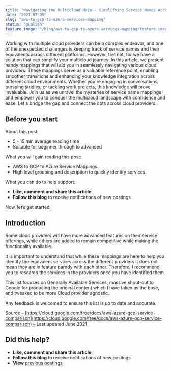 ```yaml
---
title: "Navigating the Multicloud Maze - Simplifying Service Names Across Cloud Providers"
date: "2021-07-05"
slug: "aws-to-gcp-to-azure-services-mapping"
status: "publish"
feature_image: "/blog/aws-to-gcp-to-azure-services-mapping/feature-image.png"
---
```


Working with multiple cloud providers can be a complex endeavor, and one of the unexpected challenges is keeping track of service names and their equivalents across different platforms. However, fret not, for we have a solution that can simplify your multicloud journey. In this article, we present handy mappings that will aid you in seamlessly navigating various cloud providers. These mappings serve as a valuable reference point, enabling smoother transitions and enhancing your knowledge integration across different cloud environments. Whether you're engaging in conversations, pursuing studies, or tackling work projects, this knowledge will prove invaluable. Join us as we unravel the mysteries of service name mappings and empower you to conquer the multicloud landscape with confidence and ease. Let's bridge the gap and connect the dots across cloud providers.

## Before you start

About this post:

*   5 - 15 min average reading time
*   Suitable for beginner through to advanced

What you will gain reading this post:

*   AWS to GCP to Azure Service Mappings.
*   High level grouping and description to quickly identify services.

What you can do to help support:

*   **Like, comment and share this article**
*   **Follow this blog** to receive notifications of new postings

Now, let’s get started.

## Introduction

Some cloud providers will have more advanced features on their service offerings, while others are added to remain competitive while making the functionality available.

It is important to understand that while these mappings are here to help you identify the equivalent services across the different providers it does not mean they are in feature parody with each other. Therefore, I recommend you to research the services in the providers once you have identified them.

This list focuses on Generally Available Services, massive shout-out to Google for producing the original content which I have taken as the base, and tweaked to be more Cloud provider agnostic.

Any feedback is welcomed to ensure this list is up to date and accurate.

Source – [https://cloud.google.com/free/docs/aws-azure-gcp-service-comparison](https://cloud.google.com/free/docs/aws-azure-gcp-service-comparison) – Last updated June 2021

## Did this help?

*   **Like, comment and share this article**
*   **Follow this blog** to receive notifications of new postings
*   **View** [previous postings](https://robertleggett.blog/)
